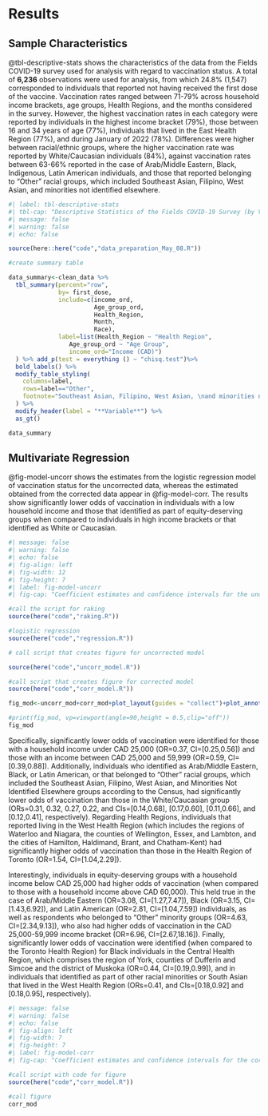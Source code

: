 # Results

## Sample Characteristics

@tbl-descriptive-stats shows the characteristics of the data from the Fields COVID-19 survey used for analysis with regard to vaccination status. A total of **6,236** observations were used for analysis, from which 24.8\% (1,547) corresponded to individuals that reported not having received the first dose of the vaccine. Vaccination rates ranged between 71-79\% across household income brackets, age groups, Health Regions, and the months considered in the survey. However, the highest vaccination rates in each category were reported by individuals in the highest income bracket (79\%), those between 16 and 34 years of age (77\%), individuals that lived in the East Health Region (77\%), and  during January of 2022 (78\%). Differences were higher between racial/ethnic groups, where the higher vaccination rate was reported by White/Caucasian individuals (84\%), against vaccination rates between 63-66\% reported in the case of Arab/Middle Eastern, Black, Indigenous, Latin American individuals, and those that reported belonging to "Other" racial groups, which included Southeast Asian, Filipino, West Asian, and minorities not identified elsewhere.

```r
#| label: tbl-descriptive-stats
#| tbl-cap: "Descriptive Statistics of the Fields COVID-19 Survey (by Vaccination Status)"
#| message: false
#| warning: false
#| echo: false

source(here::here("code","data_preparation_May_08.R"))

#create summary table

data_summary<-clean_data %>%
  tbl_summary(percent="row",
              by= first_dose,
              include=c(income_ord,
                        Age_group_ord,
                        Health_Region,
                        Month,
                        Race),
              label=list(Health_Region ~ "Health Region",
                 Age_group_ord ~ "Age Group",
                 income_ord="Income (CAD)")
  ) %>% add_p(test = everything () ~ "chisq.test")%>%
  bold_labels() %>%
  modify_table_styling(
    columns=label,
    rows=label=="Other",
    footnote="Southeast Asian, Filipino, West Asian, \nand minorities not identified elsewhere according to the Census."
  ) %>%
  modify_header(label = "**Variable**") %>%
  as_gt()

data_summary

```

## Multivariate Regression

@fig-model-uncorr shows the estimates from the logistic regression model of vaccination status for the uncorrected data, whereas the estimated obtained from the corrected data appear in @fig-model-corr. The results show significantly lower odds of vaccination in individuals with a low household income and those that identified as part of equity-deserving groups when compared to individuals in high income brackets or that identified as White or Caucasian. 


```r
#| message: false
#| warning: false
#| echo: false
#| fig-align: left
#| fig-width: 12
#| fig-height: 7
#| label: fig-model-uncorr
#| fig-cap: "Coefficient estimates and confidence intervals for the uncorrected model. Only statistically significant interaction terms are shown. Full interaction terms can be found in Supplementary Figure A-3."

#call the script for raking
source(here("code","raking.R"))

#logistic regression
source(here("code","regression.R"))

# call script that creates figure for uncorrected model

source(here("code","uncorr_model.R"))

#call script that creates figure for corrected model
source(here("code","corr_model.R"))

fig_mod<-uncorr_mod+corr_mod+plot_layout(guides = "collect")+plot_annotation(tag_levels = "A")

#print(fig_mod, vp=viewport(angle=90,height = 0.5,clip="off"))
fig_mod

```



Specifically, significantly lower odds of vaccination were identified for those with a household income under CAD 25,000 (OR=0.37, CI=[0.25,0.56]) and those with an income between CAD 25,000 and 59,999 (OR=0.59, CI=[0.39,0.88]).  Additionally, individuals who identified as Arab/Middle Eastern, Black, or Latin American, or that belonged to "Other" racial groups, which included the Southeast Asian, Filipino, West Asian, and Minorities Not Identified Elsewhere groups according to the Census, had significantly lower odds of vaccination than those in the White/Caucasian group (ORs=0.31, 0.32, 0.27, 0.22, and CIs=[0.14,0.68], [0.17,0.60], [0.11,0.66], and [0.12,0.41], respectively). Regarding Health Regions, individuals that reported living in the West Health Region (which includes the regions of Waterloo and Niagara, the counties of Wellington, Essex, and Lambton, and the cities of Hamilton, Haldimand, Brant, and Chatham-Kent) had significantly higher odds of vaccination than those in the Health Region of Toronto (OR=1.54, CI=[1.04,2.29]).

Interestingly, individuals in equity-deserving groups with a household income below CAD 25,000 had higher odds of vaccination (when compared to those with a household income above CAD 60,000).  This held true in the case of Arab/Middle Eastern (OR=3.08, CI=[1.27,7.47]), Black (OR=3.15, CI=[1.43,6.92]), and Latin American (OR=2.81, CI=[1.04,7.59]) individuals, as well as respondents who belonged to "Other" minority groups  (OR=4.63, CI=[2.34,9.13]), who also had higher odds of vaccination in the CAD 25,000-59,999 income bracket (OR=6.96, CI=[2.67,18.16]). Finally, significantly lower odds of vaccination were identified (when compared to the Toronto Health Region) for Black individuals in the Central Health Region, which comprises the region of York, counties of Dufferin and Simcoe and the district of Muskoka (OR=0.44, CI=[0.19,0.99]), and in individuals that identified as part of other racial minorities or South Asian that lived in the West Health Region (ORs=0.41, and CIs=[0.18,0.92] and [0.18,0.95], respectively).

```r
#| message: false
#| warning: false
#| echo: false
#| fig-align: left
#| fig-width: 7
#| fig-height: 7
#| label: fig-model-corr
#| fig-cap: "Coefficient estimates and confidence intervals for the corrected model. Only statistically significant interaction terms are shown. Full interaction terms can be found in Supplementary Figure A-4."

#call script with code for figure
source(here("code","corr_model.R"))

#call figure
corr_mod
```
